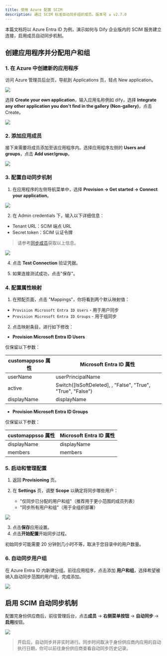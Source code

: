 ```yaml
---
title: 使用 Azure 配置 SCIM
description: 通过 SCIM 标准自动同步组织成员。版本号 ≥ v2.7.0
---
```


本篇文档将以 Azure Entra ID 为例，演示如何与 Dify 企业版内的 SCIM 服务建立连接，启用成员自动同步机制。

## 创建应用程序并分配用户和组

### 1. 在 Azure 中创建新的应用程序

访问 Azure 管理员后台页，导航到 Applications 页，轻点 New application。

![](https://assets-docs.dify.ai/2024/11/4f52715ff661e6c9430af09b4b2a4736.png)

选择 **Create your own application**，输入应用名称例如 dify，选择 **Integrate any other application you don't find in the gallery (Non-gallery)**，点击 Create。

![](https://assets-docs.dify.ai/2024/11/b823ecfaa94d18ba0ac794cc0290dc7f.png)

### 2. 添加应用成员

接下来需要将成员添加至该应用程序内。选择应用程序左侧的 **Users and groups**，点击 **Add user/group**。

![](https://assets-docs.dify.ai/2024/11/ed3c6f5de21c75e2261bf05d055ffb9e.png)

### 3. 配置自动同步机制

1. 在应用程序的左侧导航菜单中，选择 **Provision → Get started → Connect your application**。

![](https://assets-docs.dify.ai/2025/05/f890065efeb5390dcb43e7e7d1c1f5b8.png)

2. 在 Admin credentials 下，输入以下详细信息：

  - Tenant URL：SCIM 端点 URL
  - Secret token：SCIM 认证令牌

  > 请参考[同步成员](../sync-team-members)获取以上信息。

  ![](https://assets-docs.dify.ai/2025/05/03f1e586bc428538d80b6f5316a293df.png)

4. 点击 **Test Connection** 验证凭据。

5. 如果连接测试成功，点击"保存"。

### 4. 配置属性映射

1. 在预配页面，点击 "Mappings"，你将看到两个默认映射值：

  - `Provision Microsoft Entra ID Users` - 用于用户同步
  - `Provision Microsoft Entra ID Groups` - 用于组同步

2. 点击映射条目，进行如下修改：

  - **Provision Microsoft Entra ID Users**

仅保留以下参数：

| customappsso 属性 | Microsoft Entra ID 属性 |
|------------------|------------------------|
| userName | userPrincipalName |
| active | Switch([IsSoftDeleted], , "False", "True", "True", "False") |
| displayName | displayName |

  - **Provision Microsoft Entra ID Groups**

仅保留以下参数：

| customappsso 属性 | Microsoft Entra ID 属性 |
|------------------|------------------------|
| displayName | displayName |
| members | members |

### 5. 启动和管理配置

1. 返回 **Provisioning** 页。

2. 在 **Settings** 页，调整 **Scope** 以确定将同步哪些用户：
    - "仅同步已分配的用户和组"（推荐用于更小范围的成员列表）
    - "同步所有用户和组"（用于全组织部署）

  ![](https://assets-docs.dify.ai/2025/05/489e8b8f4091d53ab699ec33199d57a4.png)

3. 点击**保存**应用设置。
4. 点击**开始配置**开始同步过程。

<Note>
  初始同步可能需要 20 分钟到几小时不等，取决于您目录中的用户数量。
</Note>

### 6. 自动同步用户组

在 Azure Entra ID 内新建分组。前往应用程序，点击添加 **用户和组**，选择希望被纳入自动同步范围的用户组，完成添加。

![](https://assets-docs.dify.ai/2025/05/af19820dfd75bd6bc00c602009574a77.png)

## 启用 SCIM 自动同步机制

配置完身份供应商后，前往管理后台，点击**成员** → **右侧菜单按钮** → **自动同步** → **启用**按钮。

![](https://assets-docs.dify.ai/2025/05/08d3b05fc5dfaa1eb0a6b8bd523ea5f9.png)

> 开启后，自动同步并非实时进行。同步时间取决于身份供应商内应用的自动执行日期，你可以前往身份供应商查看自动同步历史记录。
